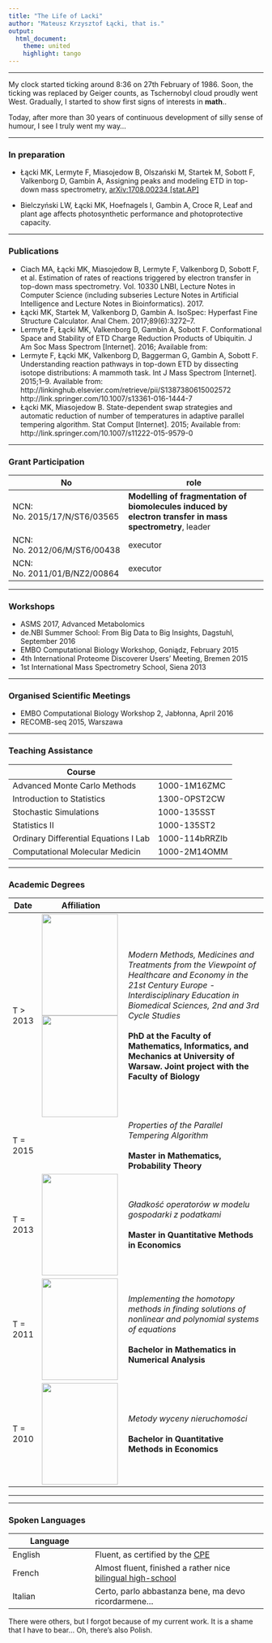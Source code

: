 ```yaml
---
title: "The Life of Lacki"
author: "Mateusz Krzysztof Łącki, that is."
output: 
  html_document:
    theme: united
    highlight: tango
---
```


_________________________
My clock started ticking around 8:36 on 27th February of 1986. Soon, the ticking was replaced by Geiger counts, as Tschernobyl cloud proudly went West.
Gradually, I started to show first signs of interests in **math**..  

Today, after more than 30 years of continuous development of silly sense of humour, I see I truly went my way...

_________________________
### In preparation

* Łącki MK, Lermyte F, Miasojedow B, Olszański M, Startek M, Sobott F, Valkenborg D, Gambin A, Assigning peaks and modeling ETD in top-down mass spectrometry, [arXiv:1708.00234 [stat.AP]](https://arxiv.org/abs/1708.00234)

* Bielczyński LW, Łącki MK, Hoefnagels I, Gambin A, Croce R, Leaf and plant age affects photosynthetic performance and photoprotective capacity.

_________________________
### Publications

* Ciach MA, Łącki MK, Miasojedow B, Lermyte F, Valkenborg D, Sobott F, et al. Estimation of rates of reactions triggered by electron transfer in top-down mass spectrometry. Vol. 10330 LNBI, Lecture Notes in Computer Science (including subseries Lecture Notes in Artificial Intelligence and Lecture Notes in Bioinformatics). 2017. 
* Łącki MK, Startek M, Valkenborg D, Gambin A. IsoSpec: Hyperfast Fine Structure Calculator. Anal Chem. 2017;89(6):3272–7. 
* Lermyte F, Łącki MK, Valkenborg D, Gambin A, Sobott F. Conformational Space and Stability of ETD Charge Reduction Products of Ubiquitin. J Am Soc Mass Spectrom [Internet]. 2016; Available from: 
* Lermyte F, Łącki MK, Valkenborg D, Baggerman G, Gambin A, Sobott F. Understanding reaction pathways in top-down ETD by dissecting isotope distributions: A mammoth task. Int J Mass Spectrom [Internet]. 2015;1–9. Available from: http://linkinghub.elsevier.com/retrieve/pii/S1387380615002572
http://link.springer.com/10.1007/s13361-016-1444-7
* Łącki MK, Miasojedow B. State-dependent swap strategies and automatic reduction of number of temperatures in adaptive parallel tempering algorithm. Stat Comput [Internet]. 2015; Available from: http://link.springer.com/10.1007/s11222-015-9579-0


_________________________
### Grant Participation

No                      | role
-----------------------|----------------------------------------
NCN: No. 2015/17/N/ST6/03565            | **Modelling of fragmentation of biomolecules induced by electron transfer in mass spectrometry**, leader
NCN: No. 2012/06/M/ST6/00438 | executor
NCN: No. 2011/01/B/NZ2/00864 | executor


_________________________
### Workshops

* ASMS 2017, Advanced Metabolomics
* de.NBI Summer School: From Big Data to Big Insights, Dagstuhl, September 2016
* EMBO Computational Biology Workshop, Goniądz, February 2015
* 4th International Proteome Discoverer Users’ Meeting, Bremen 2015
* 1st International Mass Spectrometry School, Siena 2013

_________________________
### Organised Scientific Meetings

* EMBO Computational Biology Workshop 2, Jabłonna, April 2016
* RECOMB-seq 2015, Warszawa


_________________________
### Teaching Assistance

Course                | 
-----------------------|----------------------------------------
Advanced Monte Carlo Methods          | 1000-1M16ZMC
Introduction to Statistics            | 1300-OPST2CW
Stochastic Simulations                | 1000-135SST
Statistics II                         | 1000-135ST2
Ordinary Differential Equations I Lab | 1000-114bRRZIb
Computational Molecular Medicin       | 1000-2M14OMM



_________________________
### Academic Degrees


Date   |           Affiliation          | 
-------|------------------------------- | ----------------------------------------------------
T > 2013 | <img src="images/mimuw.jpg" height="200px" width="150x" /><img src="images/LSfBR_logo3.png" height="200px" width="150x" />  | *Modern Methods, Medicines and Treatments from the Viewpoint of Healthcare and Economy in the 21st Century Europe - Interdisciplinary Education in Biomedical Sciences, 2nd and 3rd Cycle Studies* <br><br> **PhD at the Faculty of Mathematics, Informatics, and Mechanics at University of Warsaw. Joint project with the Faculty of Biology** 
T = 2015  | <img src="images/mimuw.jpg" height="10px" width="150px" /> | *Properties of the Parallel Tempering Algorithm* <br><br> **Master in Mathematics, Probability Theory**
T = 2013  | <img src="images/sgh.png" height="200px" width="150x" /> | *Gładkość operatorów w modelu gospodarki z podatkami* <br><br> **Master in Quantitative Methods in Economics**
T = 2011  | <img src="images/mimuw.jpg" height="200px" width="150x" /> | *Implementing the homotopy methods in finding solutions of nonlinear and polynomial systems of equations* <br><br> **Bachelor in Mathematics in Numerical Analysis**
T = 2010  | <img src="images/sgh.png" height="200px" width="150x" /> | *Metody wyceny nieruchomości* <br><br> **Bachelor in Quantitative Methods in Economics**
------------------------------------------------------------------------------------------


_________________________
### Spoken Languages

Language | 
----------|---------------------
English   | Fluent, as certified by the [CPE](http://www.cambridgeenglish.org/exams/proficiency/)
French    | Almost fluent, finished a rather nice [bilingual high-school](http://www.zmichowska.pl)  
Italian   | Certo, parlo abbastanza bene, ma devo ricordarmene...


There were others, but I forgot because of my current work. It is a shame that I have to bear...
Oh, there's also Polish. 
